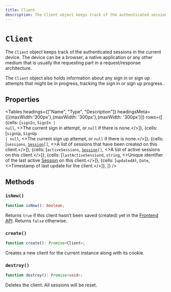 ```yaml
---
title: Client
description: The Client object keeps track of the authenticated sessions in the current device. The device can be a browser, a native application or any other medium that is usually the requesting part in a request/response architecture.
---
```


# `Client`

The `Client` object keeps track of the authenticated sessions in the current device. The device can be a browser, a native application or any other medium that is usually the requesting part in a request/response architecture.

The `Client` object also holds information about any sign in or sign up attempts that might be in progress, tracking the sign in or sign up progress.

## Properties

<Tables
  headings={["Name", "Type", "Description"]}
  headingsMeta={[{maxWidth:'300px'},{maxWidth: '300px'},{maxWidth: '300px'}]}
  rows={[
{cells: [<code>signIn</code>, <code>SignIn | null</code>, <>The current sign in attempt, or <code>null</code> if there is none.</>]},
{cells: [<code>signUp</code>, <code>SignUp  | null</code>, <>The current sign up attempt, or <code>null</code> if there is none.</>]},
{cells: [<code>sessions</code>, <code><a href="/docs/references/javascript/session">Session</a>[]</code>, <>A list of sessions that have been created on this client.</>]},
{cells: [<code>activeSessions</code>, <code><a href="/docs/references/javascript/session">Session</a>[]</code>, <>A list of active sessions on this client.</>]},
{cells: [<code>lastActiveSessiond</code>, <code>string</code>, <>Unique identifier of the last active <a href="/docs/references/javascript/session">Session</a> on this client.</>]},
{cells: [<code>updatedAt</code>, <code>Date</code>, <>Timestamp of last update for the client.</>]},
  ]}
/>

## Methods

### `isNew()`

```typescript
function isNew(): boolean;
```

Returns `true` if this client hasn't been saved (created) yet in the [Frontend API](https://reference.clerk.dev/reference/frontend-api-reference). Returns `false` otherwise.

### `create()`

```typescript
function create(): Promise<Client>;
```

Creates a new client for the current instance along with its cookie.

### `destroy()`

```typescript
function destroy(): Promise<void>;
```

Deletes the client. All sessions will be reset.
